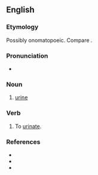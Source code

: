 ==English==

===Etymology===
Possibly onomatopoeic. Compare {{m|en|piddle}}.

===Pronunciation===
* {{rhymes|en|ɪtəl|s=2}}

===Noun===
{{en-noun|-}}

# {{lb|en|Northumbria}} [[urine]]

===Verb===
{{en-verb}}

# {{lb|en|Northumbria}} To [[urinate]].

===References===
* {{R:Northeast Dialect 2005}}
* {{R:New Geordie Dictionary 1987}}
* {{R:Todds Geordie 1977}}